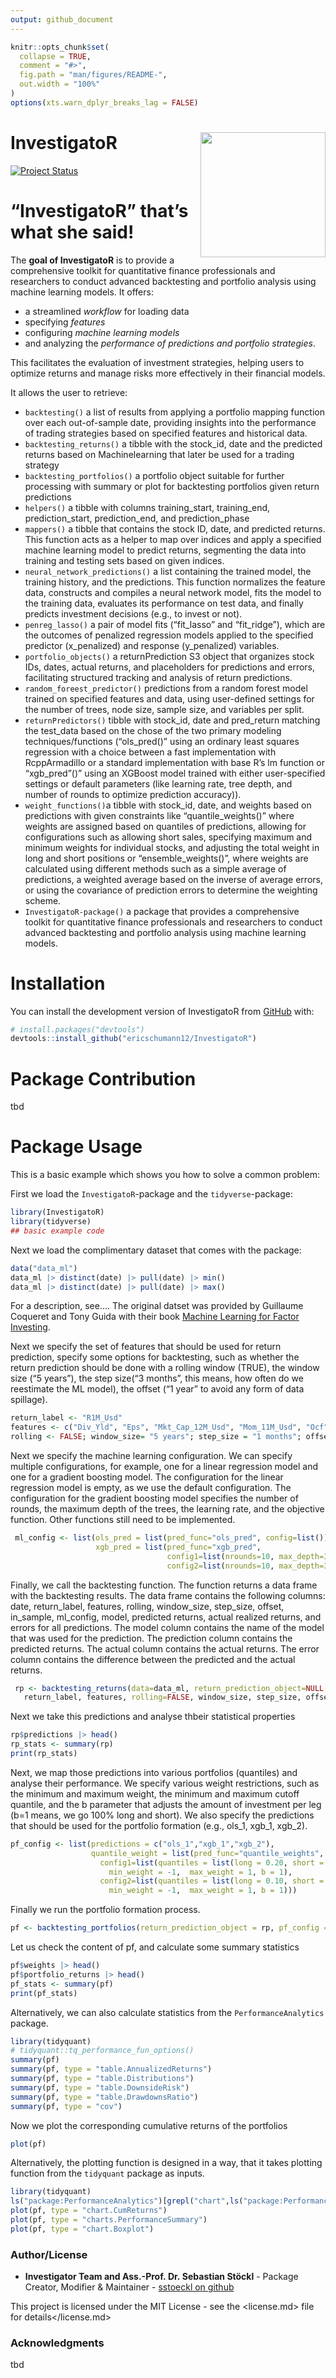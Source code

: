 ```yaml
---
output: github_document
---
```


<!-- README.md is generated from README.Rmd. Please edit that file -->

```r
knitr::opts_chunk$set(
  collapse = TRUE,
  comment = "#>",
  fig.path = "man/figures/README-",
  out.width = "100%"
)
options(xts.warn_dplyr_breaks_lag = FALSE)
```

# InvestigatoR  <a href='https://github.com/ericschumann12/InvestigatoR'><img src='man/figures/Investigator.png' align="right" height="139" style="float:right; height:200px;"/></a>

<!-- badges: start -->

  [![Project Status](https://www.repostatus.org/badges/latest/active.svg)](https://www.repostatus.org/#active)
  
<!-- badges: end -->

# "InvestigatoR" that's what she said!

The **goal of InvestigatoR** is to provide a comprehensive toolkit for quantitative finance professionals and researchers to conduct advanced backtesting and portfolio analysis using machine learning models. 
It offers:

- a streamlined *workflow* for loading data
- specifying *features*
- configuring *machine learning models*
- and analyzing the *performance of predictions and portfolio strategies*. 

This facilitates the evaluation of investment strategies, helping users to optimize returns and manage risks more effectively in their financial models.

It allows the user to retrieve:

- `backtesting()` a list of results from applying a portfolio mapping function over each out-of-sample date, providing insights into the performance of trading strategies based on specified features and historical data.
- `backtesting_returns()` a tibble with the stock_id, date and the predicted returns based on Machinelearning that later be used for a trading strategy
- `backtesting_portfolios()` a portfolio object suitable for further processing with summary or plot for backtesting portfolios given return predictions
- `helpers()` a tibble with columns training_start, training_end, prediction_start, prediction_end, and prediction_phase
- `mappers()` a tibble that contains the stock ID, date, and predicted returns. This function acts as a helper to map over indices and apply a specified machine learning model to predict returns, segmenting the data into training and testing sets based on given indices.
- `neural_network_predictions()` a list containing the trained model, the training history, and the predictions. This function normalizes the feature data, constructs and compiles a neural network model, fits the model to the training data, evaluates its performance on test data, and finally predicts investment decisions (e.g., to invest or not).
- `penreg_lasso()` a pair of model fits ("fit_lasso" and "fit_ridge"), which are the outcomes of penalized regression models applied to the specified predictor (x_penalized) and response (y_penalized) variables.
- `portfolio_objects()` a returnPrediction S3 object that organizes stock IDs, dates, actual returns, and placeholders for predictions and errors, facilitating structured tracking and analysis of return predictions.
- `random_foreest_predictor()` predictions from a random forest model trained on specified features and data, using user-defined settings for the number of trees, node size, sample size, and variables per split.
- `returnPredictors()` tibble with stock_id, date and pred_return matching the test_data based on the chose of the two primary modeling techniques/functions ("ols_pred()" using an ordinary least squares regression with a choice between a fast implementation with RcppArmadillo or a standard implementation with base R’s lm function or "xgb_pred"()" using an XGBoost model trained with either user-specified settings or default parameters (like learning rate, tree depth, and number of rounds to optimize prediction accuracy)).
- `weight_functions()`a tibble with stock_id, date, and weights based on predictions with given constraints like "quantile_weights()" where weights are assigned based on quantiles of predictions, allowing for configurations such as allowing short sales, specifying maximum and minimum weights for individual stocks, and adjusting the total weight in long and short positions or "ensemble_weights()", where weights are calculated using different methods such as a simple average of predictions, a weighted average based on the inverse of average errors, or using the covariance of prediction errors to determine the weighting scheme. 
- `InvestigatoR-package()` a package that provides a comprehensive toolkit for quantitative finance professionals and researchers to conduct advanced backtesting and portfolio analysis using machine learning models.



# Installation

You can install the development version of InvestigatoR from [GitHub](https://github.com/) with:
``` r
# install.packages("devtools")
devtools::install_github("ericschumann12/InvestigatoR")
```

# Package Contribution
tbd


# Package Usage

This is a basic example which shows you how to solve a common problem:

First we load the `InvestigatoR`-package and the `tidyverse`-package:

```r
library(InvestigatoR)
library(tidyverse)
## basic example code
```


Next we load the complimentary dataset that comes with the package:

```r
data("data_ml")
data_ml |> distinct(date) |> pull(date) |> min()
data_ml |> distinct(date) |> pull(date) |> max()
```


For a description, see.... The original datset was provided by Guillaume Coqueret and Tony Guida with their book [Machine Learning for Factor Investing](https://mlfactor.com).

Next we specify the set of features that should be used for return prediction, specify some options for backtesting, such as whether the return prediction should be done with a rolling window (TRUE), the window size ("5 years"), the step size("3 months", this means, how often do we reestimate the ML model), the offset ("1 year" to avoid any form of data spillage).

```r
return_label <- "R1M_Usd"
features <- c("Div_Yld", "Eps", "Mkt_Cap_12M_Usd", "Mom_11M_Usd", "Ocf", "Pb", "Vol1Y_Usd")
rolling <- FALSE; window_size= "5 years"; step_size = "1 months"; offset = "1 month"; in_sample = TRUE
```


Next we specify the machine learning configuration. We can specify multiple configurations, for example, one for a linear regression model and one for a gradient boosting model. The configuration for the linear regression model is empty, as we use the default configuration. The configuration for the gradient boosting model specifies the number of rounds, the maximum depth of the trees, the learning rate, and the objective function. Other functions still need to be implemented.

```r
 ml_config <- list(ols_pred = list(pred_func="ols_pred", config=list()),
                   xgb_pred = list(pred_func="xgb_pred", 
                                   config1=list(nrounds=10, max_depth=3, eta=0.3, objective="reg:squarederror"),
                                   config2=list(nrounds=10, max_depth=3, eta=0.1, objective="reg:squarederror")))
```


Finally, we call the backtesting function. The function returns a data frame with the backtesting results. The data frame contains the following columns: date, return_label, features, rolling, window_size, step_size, offset, in_sample, ml_config, model, predicted returns, actual realized returns, and errors for all predictions. The model column contains the name of the model that was used for the prediction. The prediction column contains the predicted returns. The actual column contains the actual returns. The error column contains the difference between the predicted and the actual returns.

```r
 rp <- backtesting_returns(data=data_ml, return_prediction_object=NULL,
   return_label, features, rolling=FALSE, window_size, step_size, offset, in_sample, ml_config, append=FALSE, num_cores=NULL)
```


Next we take this predictions and analyse thbeir statistical properties

```r
rp$predictions |> head()
rp_stats <- summary(rp)
print(rp_stats)
```


Next, we map those predictions into various portfolios (quantiles) and analyse their performance. We specify various weight restrictions, such as the minimum and maximum weight, the minimum and maximum cutoff quantile, and the b parameter that adjusts the amount of investment per leg (b=1 means, we go 100% long and short). We also specify the predictions that should be used for the portfolio formation (e.g., ols_1, xgb_1, xgb_2). 

```r
pf_config <- list(predictions = c("ols_1","xgb_1","xgb_2"),
                  quantile_weight = list(pred_func="quantile_weights",
                    config1=list(quantiles = list(long = 0.20, short = 0.20),allow_short_sale = FALSE,
                      min_weight = -1,  max_weight = 1, b = 1),
                    config2=list(quantiles = list(long = 0.10, short = 0.10),allow_short_sale = FALSE,
                      min_weight = -1,  max_weight = 1, b = 1)))
```


Finally we run the portfolio formation process.

```r
pf <- backtesting_portfolios(return_prediction_object = rp, pf_config = pf_config)
```


Let us check the content of pf, and calculate some summary statistics

```r
pf$weights |> head()
pf$portfolio_returns |> head()
pf_stats <- summary(pf)
print(pf_stats)
```


Alternatively, we can also calculate statistics from the `PerformanceAnalytics` package.

```r
library(tidyquant)
# tidyquant::tq_performance_fun_options()
summary(pf)
summary(pf, type = "table.AnnualizedReturns")
summary(pf, type = "table.Distributions")
summary(pf, type = "table.DownsideRisk")
summary(pf, type = "table.DrawdownsRatio")
summary(pf, type = "cov")
```


Now we plot the corresponding cumulative returns of the portfolios

```r
plot(pf)
```


Alternatively, the plotting function is designed in  a way, that it takes plotting function from the `tidyquant` package as inputs. 

```r
library(tidyquant)
ls("package:PerformanceAnalytics")[grepl("chart",ls("package:PerformanceAnalytics"))]
plot(pf, type = "chart.CumReturns")
plot(pf, type = "charts.PerformanceSummary")
plot(pf, type = "chart.Boxplot")
```


### Author/License

- **Investigator Team and Ass.-Prof. Dr. Sebastian Stöckl** - Package Creator, Modifier & Maintainer - [sstoeckl on github](https://github.com/sstoeckl)

This project is licensed under the MIT License - see the
<license.md> file for details</license.md>

### Acknowledgments
tbd



